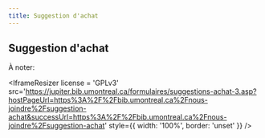 ```yaml
---
title: Suggestion d'achat
---
```



<Section>

# Suggestion d'achat

À noter:

<IframeResizer
  license = 'GPLv3'
  src='https://jupiter.bib.umontreal.ca/formulaires/suggestions-achat-3.asp?hostPageUrl=https%3A%2F%2Fbib.umontreal.ca%2Fnous-joindre%2Fsuggestion-achat&successUrl=https%3A%2F%2Fbib.umontreal.ca%2Fnous-joindre%2Fsuggestion-achat'
  style={{
    width: '100%',
    border: 'unset'
  }}
  />

</Section>
